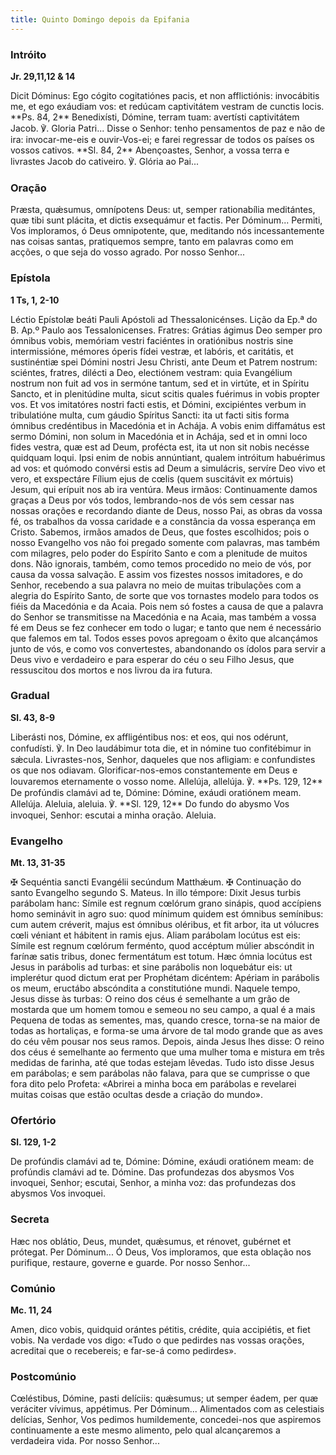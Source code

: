 ```yaml
---
title: Quinto Domingo depois da Epifania
---
```


### Intróito

**Jr. 29,11,12 & 14**

<div class="side-by-side not-content">
  <span>
    Dicit Dóminus: Ego cógito cogitatiónes pacis, et non afflictiónis: invocábitis me, et ego
    exáudiam vos: et redúcam captivitátem vestram de cunctis locis. **Ps. 84, 2** Benedixísti,
    Dómine, terram tuam: avertísti captivitátem Jacob. ℣. Gloria Patri...
  </span>
  <span>
    Disse o Senhor: tenho pensamentos de paz e não de ira: invocar-me-eis e ouvir-Vos-ei; e farei
    regressar de todos os países os vossos cativos. **Sl. 84, 2** Abençoastes, Senhor, a vossa terra
    e livrastes Jacob do cativeiro. ℣. Glória ao Pai...
  </span>
</div>

### Oração

<div class="side-by-side not-content">
  <span>
    Præsta, quǽsumus, omnípotens Deus: ut, semper rationabília meditántes, quæ tibi sunt plácita, et
    dictis exsequámur et factis. Per Dóminum...
  </span>
  <span>
    Permiti, Vos imploramos, ó Deus omnipotente, que, meditando nós incessantemente nas coisas
    santas, pratiquemos sempre, tanto em palavras como em acções, o que seja do vosso agrado. Por
    nosso Senhor...
  </span>
</div>

### Epístola

**1 Ts, 1, 2-10**

<div class="side-by-side not-content">
  <span>Léctio Epístolæ beáti Pauli Apóstoli ad Thessalonicénses.</span>
  <span>Lição da Ep.ª do B. Ap.º Paulo aos Tessalonicenses.</span>
  <span>
    Fratres: Grátias ágimus Deo semper pro ómnibus vobis, memóriam vestri faciéntes in oratiónibus
    nostris sine intermissióne, mémores óperis fídei vestræ, et labóris, et caritátis, et
    sustinéntiæ spei Dómini nostri Jesu Christi, ante Deum et Patrem nostrum: sciéntes, fratres,
    dilécti a Deo, electiónem vestram: quia Evangélium nostrum non fuit ad vos in sermóne tantum,
    sed et in virtúte, et in Spíritu Sancto, et in plenitúdine multa, sicut scitis quales fuérimus
    in vobis propter vos. Et vos imitatóres nostri facti estis, et Dómini, excipiéntes verbum in
    tribulatióne multa, cum gáudio Spíritus Sancti: ita ut facti sitis forma ómnibus credéntibus in
    Macedónia et in Achája. A vobis enim diffamátus est sermo Dómini, non solum in Macedónia et in
    Achája, sed et in omni loco fides vestra, quæ est ad Deum, profécta est, ita ut non sit nobis
    necésse quidquam loqui. Ipsi enim de nobis annúntiant, qualem intróitum habuérimus ad vos: et
    quómodo convérsi estis ad Deum a simulácris, servíre Deo vivo et vero, et exspectáre Fílium ejus
    de cœlis (quem suscitávit ex mórtuis) Jesum, qui erípuit nos ab ira ventúra.
  </span>
  <span>
    Meus irmãos: Continuamente damos graças a Deus por vós todos, lembrando-nos de vós sem cessar
    nas nossas orações e recordando diante de Deus, nosso Pai, as obras da vossa fé, os trabalhos da
    vossa caridade e a constância da vossa esperança em Cristo. Sabemos, irmãos amados de Deus, que
    fostes escolhidos; pois o nosso Evangelho vos não foi pregado somente com palavras, mas também
    com milagres, pelo poder do Espírito Santo e com a plenitude de muitos dons. Não ignorais,
    também, como temos procedido no meio de vós, por causa da vossa salvação. E assim vos fizestes
    nossos imitadores, e do Senhor, recebendo a sua palavra no meio de muitas tribulações com a
    alegria do Espírito Santo, de sorte que vos tornastes modelo para todos os fiéis da Macedónia e
    da Acaia. Pois nem só fostes a causa de que a palavra do Senhor se transmitisse na Macedónia e
    na Acaia, mas também a vossa fé em Deus se fez conhecer em todo o lugar; e tanto que nem é
    necessário que falemos em tal. Todos esses povos apregoam o êxito que alcançámos junto de vós, e
    como vos convertestes, abandonando os ídolos para servir a Deus vivo e verdadeiro e para esperar
    do céu o seu Filho Jesus, que ressuscitou dos mortos e nos livrou da ira futura.
  </span>
</div>

### Gradual

**Sl. 43, 8-9**

<div class="side-by-side not-content">
  <span>
    Liberásti nos, Dómine, ex affligéntibus nos: et eos, qui nos odérunt, confudísti. ℣. In Deo
    laudábimur tota die, et in nómine tuo confitébimur in sǽcula.
  </span>
  <span>
    Livrastes-nos, Senhor, daqueles que nos afligiam: e confundistes os que nos odiavam.
    Glorificar-nos-emos constantemente em Deus e louvaremos eternamente o vosso nome.
  </span>
  <span>
    Allelúja, allelúja. ℣. **Ps. 129, 12** De profúndis clamávi ad te, Dómine: Dómine, exáudi
    oratiónem meam. Allelúja.
  </span>
  <span>
    Aleluia, aleluia. ℣. **Sl. 129, 12** Do fundo do abysmo Vos invoquei, Senhor: escutai a minha
    oração. Aleluia.
  </span>
</div>

### Evangelho

**Mt. 13, 31-35**

<div class="side-by-side not-content">
  <span>
    <span class="text-red-500">✠</span> Sequéntia sancti Evangélii secúndum Matthǽum.
  </span>
  <span>
    <span class="text-red-500">✠</span> Continuação do santo Evangelho segundo S. Mateus.
  </span>
  <span>
    In illo témpore: Dixit Jesus turbis parábolam hanc: Símile est regnum cœlórum grano sinápis,
    quod accípiens homo seminávit in agro suo: quod mínimum quidem est ómnibus semínibus: cum autem
    créverit, majus est ómnibus oléribus, et fit arbor, ita ut vólucres cœli véniant et hábitent in
    ramis ejus. Aliam parábolam locútus est eis: Símile est regnum cœlórum ferménto, quod accéptum
    múlier abscóndit in farínæ satis tribus, donec fermentátum est totum. Hæc ómnia locútus est
    Jesus in parábolis ad turbas: et sine parábolis non loquebátur eis: ut implerétur quod dictum
    erat per Prophétam dicéntem: Apériam in parábolis os meum, eructábo abscóndita a constitutióne
    mundi.
  </span>
  <span>
    Naquele tempo, Jesus disse às turbas: O reino dos céus é semelhante a um grão de mostarda que um
    homem tomou e semeou no seu campo, a qual é a mais Pequena de todas as sementes, mas, quando
    cresce, torna-se na maior de todas as hortaliças, e forma-se uma árvore de tal modo grande que
    as aves do céu vêm pousar nos seus ramos. Depois, ainda Jesus lhes disse: O reino dos céus é
    semelhante ao fermento que uma mulher toma e mistura em três medidas de farinha, até que todas
    estejam lêvedas. Tudo isto disse Jesus em parábolas; e sem parábolas não falava, para que se
    cumprisse o que fora dito pelo Profeta: «Abrirei a minha boca em parábolas e revelarei muitas
    coisas que estão ocultas desde a criação do mundo».
  </span>
</div>

### Ofertório

**Sl. 129, 1-2**

<div class="side-by-side not-content">
  <span>
    De profúndis clamávi ad te, Dómine: Dómine, exáudi oratiónem meam: de profúndis clamávi ad te.
    Dómine.
  </span>
  <span>
    Das profundezas dos abysmos Vos invoquei, Senhor; escutai, Senhor, a minha voz: das profundezas
    dos abysmos Vos invoquei.
  </span>
</div>

### Secreta

<div class="side-by-side not-content">
  <span>
    Hæc nos oblátio, Deus, mundet, quǽsumus, et rénovet, gubérnet et prótegat. Per Dóminum...
  </span>
  <span>
    Ó Deus, Vos imploramos, que esta oblação nos purifique, restaure, governe e guarde. Por nosso
    Senhor...
  </span>
</div>

### Comúnio

**Mc. 11, 24**

<div class="side-by-side not-content">
  <span>Amen, dico vobis, quidquid orántes pétitis, crédite, quia accipiétis, et fiet vobis.</span>
  <span>
    Na verdade vos digo: «Tudo o que pedirdes nas vossas orações, acreditai que o recebereis; e
    far-se-á como pedirdes».
  </span>
</div>

### Postcomúnio

<div class="side-by-side not-content">
  <span>
    Cœléstibus, Dómine, pasti delíciis: quǽsumus; ut semper éadem, per quæ veráciter vívimus,
    appétimus. Per Dóminum...
  </span>
  <span>
    Alimentados com as celestiais delícias, Senhor, Vos pedimos humildemente, concedei-nos que
    aspiremos continuamente a este mesmo alimento, pelo qual alcançaremos a verdadeira vida. Por
    nosso Senhor...
  </span>
</div>
